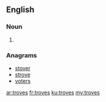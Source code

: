 ==English==

===Noun===
{{head|en|plural}}

# {{plural of|trove|lang=en|nocat=1}}

===Anagrams===
* [[stover#English|stover]]
* [[strove#English|strove]]
* [[voters#English|voters]]

[[ar:troves]]
[[fr:troves]]
[[ku:troves]]
[[my:troves]]